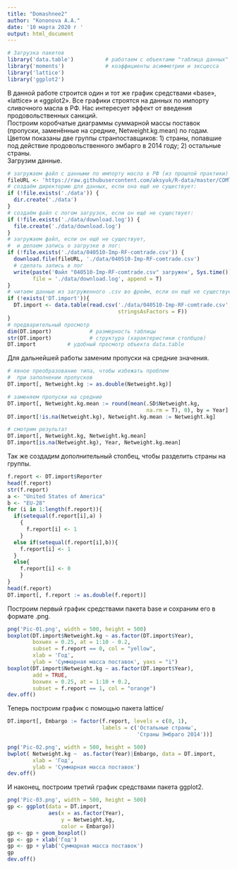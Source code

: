 ---
title: "Domashnee2"
author: "Kononova A.A."
date: '10 марта 2020 г '
output: html_document
---

```{r, echo = T, message = F, warning = F}
# Загрузка пакетов
library('data.table')          # работаем с объектами "таблица данных"
library('moments')             # коэффициенты асимметрии и эксцесса 
library('lattice')
library('ggplot2')
```
В данной работе строится один и тот же график средствами «base», «lattice» и «ggplot2». Все графики строятся на данных по импорту сливочного масла в РФ. Нас интересует эффект от введения продовольственных санкций.   
Построим коробчатые диаграммы суммарной массы поставок (пропуски, заменённые на средние, Netweight.kg.mean) по годам. Цветом показаны две группы странпоставщиков: 1) страны, попавшие под действие продовольственного эмбарго в 2014 году; 2) остальные страны.   
Загрузим данные.
```{r, echo = T, message = F, warning = F}
# загружаем файл с данными по импорту масла в РФ (из прошлой практики)
fileURL <- 'https://raw.githubusercontent.com/aksyuk/R-data/master/COMTRADE/040510-Imp-RF-comtrade.csv'
# создаём директорию для данных, если она ещё не существует:
if (!file.exists('./data')) {
  dir.create('./data')
}
# создаём файл с логом загрузок, если он ещё не существует:
if (!file.exists('./data/download.log')) {
  file.create('./data/download.log')
}
# загружаем файл, если он ещё не существует,
#  и делаем запись о загрузке в лог:
if (!file.exists('./data/040510-Imp-RF-comtrade.csv')) {
  download.file(fileURL, './data/040510-Imp-RF-comtrade.csv')
  # сделать запись в лог
  write(paste('Файл "040510-Imp-RF-comtrade.csv" загружен', Sys.time()), 
        file = './data/download.log', append = T)
}
# читаем данные из загруженного .csv во фрейм, если он ещё не существует
if (!exists('DT.import')){
  DT.import <- data.table(read.csv('./data/040510-Imp-RF-comtrade.csv', 
                                   stringsAsFactors = F))
}
# предварительный просмотр
dim(DT.import)            # размерность таблицы
str(DT.import)            # структура (характеристики столбцов)
DT.import          # удобный просмотр объекта data.table

```
Для дальнейшей работы заменим пропуски на средние значения.
```{r, echo = T, message = F, warning = F}
# явное преобразование типа, чтобы избежать проблем 
#  при заполнении пропусков
DT.import[, Netweight.kg := as.double(Netweight.kg)]

# заменяем пропуски на средние
DT.import[, Netweight.kg.mean := round(mean(.SD$Netweight.kg,
                                            na.rm = T), 0), by = Year]
DT.import[!is.na(Netweight.kg), Netweight.kg.mean := Netweight.kg]

# смотрим результат
DT.import[, Netweight.kg, Netweight.kg.mean]
DT.import[is.na(Netweight.kg), Year, Netweight.kg.mean]
```
Так же создадим дополнительный столбец, чтобы разделить страны на группы.
```{r, echo = T, message = F, warning = F}
f.report <- DT.import$Reporter
head(f.report)
str(f.report)
a <- "United States of America"
b <- "EU-28"
for (i in 1:length(f.report)){
  if(setequal(f.report[i],a) )
    {
      f.report[i] <- 1
    }
  else if(setequal(f.report[i],b)){
    f.report[i] <- 1
  }
  else{
    f.report[i] <- 0
    }
}
head(f.report)
DT.import[, f.report := as.double(f.report)]
```
Построим первый график средствами пакета base и сохраним его в формате .png.
```{r, echo = T, message = F, warning = F}
png('Pic-01.png', width = 500, height = 500)
boxplot(DT.import$Netweight.kg ~ as.factor(DT.import$Year), 
        boxwex = 0.25, at = 1:10 - 0.2,
        subset = f.report == 0, col = "yellow",
        xlab = 'Год', 
        ylab = 'Суммарная масса поставок', yaxs = "i")
boxplot(DT.import$Netweight.kg ~ as.factor(DT.import$Year), 
        add = TRUE,
        boxwex = 0.25, at = 1:10 + 0.2,
        subset = f.report == 1, col = "orange")
dev.off()
```
Теперь построим график с помощью пакета lattice/
```{r, echo = T, message = F, warning = F}
DT.import[, Embargo := factor(f.report, levels = c(0, 1), 
                              labels = c('Остальные страны', 
                                         'Страны Эмбраго 2014'))]

png('Pic-02.png', width = 500, height = 500)
bwplot( Netweight.kg ~  as.factor(Year)|Embargo, data = DT.import, 
        xlab = 'Год', 
        ylab = 'Суммарная масса поставок')
dev.off()
``` 
И наконец, построим третий график средствами пакета ggplot2.
```{r, echo = T, message = F, warning = F}
png('Pic-03.png', width = 500, height = 500)
gp <- ggplot(data = DT.import, 
             aes(x = as.factor(Year), 
                 y = Netweight.kg, 
                 color = Embargo))
gp <- gp + geom_boxplot()
gp <- gp + xlab('Год')
gp <- gp + ylab('Суммарная масса поставок')
gp
dev.off()
```